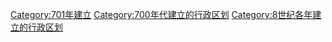 [[Category:701年建立|Category:701年建立]]
[[Category:700年代建立的行政区划|Category:700年代建立的行政区划]]
[[Category:8世纪各年建立的行政区划|Category:8世纪各年建立的行政区划]]